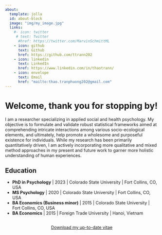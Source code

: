 ---
about:
  template: jolla
  id: about-block
  image: "img/my_image.jpg"
  links:
    #- icon: twitter
     # text: Twitter
      #href: https://twitter.com/MarvinSchmittML
    - icon: github
      text: Github
      href: https://github.com/ttrann202
    - icon: linkedin
      text: LinkedIn
      href: https://www.linkedin.com/in/thaotrann/
    - icon: envelope
      text: Email
      href: "mailto:thao.tranphuong202@gmail.com"  
---

::: {#about-block}
:::

# Welcome, thank you for stopping by!

I am a researcher specializing in applied social and health psychology. My objective is to formulate and validate robust statistical frameworks aimed at comprehending intricate interactions among various socio-ecological elements, and ultimately, help promote a wholesome and purposeful existence for individuals. While my research has been primarily quantitatively driven, I am actively incorporating more qualitative and mixed method approaches in my present and future work to garner more holistic understanding of human experiences.

## Education

- **PhD in Psychology** \| 2023 \| Colorado State University \| Fort Collins, CO, USA
- **MS Psychology** \| 2020 \| Colorado State University \| Fort Collins, CO, USA
- **BA Economics (Business minor)** \| 2015 \| Colorado State University \| Fort Collins, CO, USA
- **BA Economics** \| 2015 \| Foreign Trade University \| Hanoi, Vietnam

```{=html}
<div  style="margin: 30px; text-align: center;">
<a class="btn btn-primary" href="https://1drv.ms/b/s!AgMw9OjBTBkp1H91wNLzJW9omaeW?e=pt9BAp" role="button" target="_blank" style="padding: 15px 30px;">Download my up-to-date vitae</a>
</div>
```

